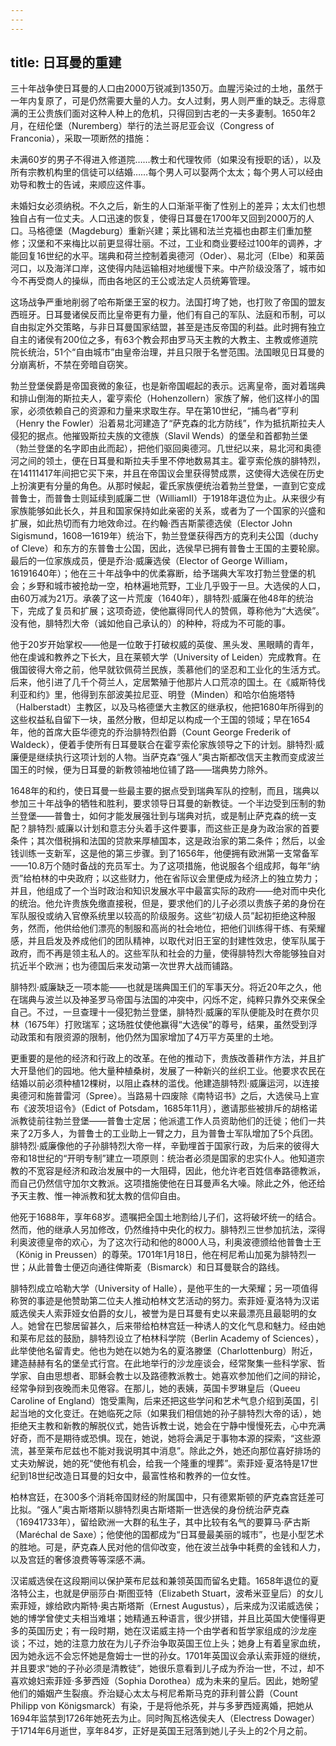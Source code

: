 ```yaml
---
---
---
```

title: 日耳曼的重建
---




三十年战争使日耳曼的人口由2000万锐减到1350万。血腥污染过的土地，虽然于一年内复原了，可是仍然需要大量的人力。女人过剩，男人则严重的缺乏。志得意满的王公贵族们面对这种人种上的危机，只得回到古老的一夫多妻制。1650年2月，在纽伦堡（Nuremberg）举行的法兰哥尼亚会议（Congress of Franconia），采取一项断然的措施：

未满60岁的男子不得进入修道院……教士和代理牧师（如果没有授职的话），以及所有宗教机构里的信徒可以结婚……每个男人可以娶两个太太；每个男人可以经由劝导和教士的告诫，来顺应这件事。



未婚妇女必须纳税。不久之后，新生的人口渐渐平衡了性别上的差异；太太们也想独自占有一位丈夫。人口迅速的恢复，使得日耳曼在1700年又回到2000万的人口。马格德堡（Magdeburg）重新兴建；莱比锡和法兰克福也由郡主们重加整修；汉堡和不来梅比以前更显得壮丽。不过，工业和商业要经过100年的调养，才能回复16世纪的水平。瑞典和荷兰控制着奥德河（Oder）、易北河（Elbe）和莱茵河口，以及海洋口岸，这使得内陆运输相对地缓慢下来。中产阶级没落了，城市如今不再受商人的操纵，而由各地区的王公或法定人员统筹管理。

这场战争严重地削弱了哈布斯堡王室的权力。法国打垮了她，也打败了帝国的盟友西班牙。日耳曼诸侯反而比皇帝更有力量，他们有自己的军队、法庭和币制，可以自由拟定外交策略，与非日耳曼国家结盟，甚至是违反帝国的利益。此时拥有独立自主的诸侯有200位之多，有63个教会邦由罗马天主教的大教主、主教或修道院院长统治，51个“自由城市”由皇帝治理，并且只限于名誉范围。法国眼见日耳曼的分崩离析，不禁在旁暗自窃笑。

勃兰登堡侯爵是帝国衰微的象征，也是新帝国崛起的表示。远离皇帝，面对着瑞典和排山倒海的斯拉夫人，霍亨索伦（Hohenzollern）家族了解，他们这样小的国家，必须依赖自己的资源和力量来求取生存。早在第10世纪，“捕鸟者”亨利（Henry the Fowler）沿着易北河建造了“萨克森的北方防线”，作为抵抗斯拉夫人侵犯的据点。他摧毁斯拉夫族的文德族（Slavil Wends）的堡垒和首都勃兰堡（勃兰登堡的名字即由此而起），把他们驱回奥德河。几世纪以来，易北河和奥德河之间的领土，便在日耳曼和斯拉夫手里不停地数易其主。霍亨索伦族的腓特烈，在14111417年间把它买下来，并且在帝国议会里获得赞成票，这使得大选侯在历史上扮演更有分量的角色。从那时候起，霍氏家族便统治着勃兰登堡，一直到它变成普鲁士，而普鲁士则延续到威廉二世（WilliamⅡ）于1918年退位为止。从来很少有家族能够如此长久，并且和国家保持如此亲密的关系，或者为了一个国家的兴盛和扩展，如此热切而有力地效命过。在约翰·西吉斯蒙德选侯（Elector John Sigismund，1608—1619年）统治下，勃兰登堡获得西方的克利夫公国（duchy of Cleve）和东方的东普鲁士公国，因此，选侯早已拥有普鲁士王国的主要轮廓。最后的一位家族成员，便是乔治·威廉选侯（Elector of George William，16191640年）；他在三十年战争中的优柔寡断，给予瑞典大军攻打勃兰登堡的机会；乡野和城市被抢劫一空，柏林遍地荒野，工业几乎毁于一旦。大选侯的人口，由60万减为21万。承袭了这一片荒废（1640年），腓特烈·威廉在他48年的统治下，完成了复员和扩展；这项奇迹，使他赢得同代人的赞佩，尊称他为“大选侯”。没有他，腓特烈大帝（诚如他自己承认的）的种种，将成为不可能的事。

他于20岁开始掌权——他是一位敢于打破权威的英俊、黑头发、黑眼睛的青年，他在虔诚和教养之下长大，且在莱顿大学（University of Leiden）完成教育。在俄国彼得大帝之前，他早就钦佩荷兰民族，羡慕他们的坚忍和工业化的生活方式。后来，他引进了几千个荷兰人，定居繁殖于他那片人口荒凉的国土。在《威斯特伐利亚和约》里，他得到东部波美拉尼亚、明登（Minden）和哈尔伯施塔特（Halberstadt）主教区，以及马格德堡大主教区的继承权，他把1680年所得到的这些权益私自留下一块，虽然分散，但却足以构成一个王国的领域；早在1654年，他的首席大臣华德克的乔治腓特烈伯爵（Count George Frederik of Waldeck），便着手使所有日耳曼联合在霍亨索伦家族领导之下的计划。腓特烈·威廉便是继续执行这项计划的人物。当萨克森“强人”奥古斯都改信天主教而变成波兰国王的时候，便为日耳曼的新教领袖地位铺了路——瑞典势力除外。

1648年的和约，使日耳曼一些最主要的据点受到瑞典军队的控制，而且，瑞典以参加三十年战争的牺牲和胜利，要求领导日耳曼的新教徒。一个半边受到压制的勃兰登堡——普鲁士，如何才能发展强壮到与瑞典对抗，或是制止萨克森的统一支配？腓特烈·威廉以计划和意志分头着手这件要事，而这些正是身为政治家的首要条件；其次借税捐和法国的贷款来厚植国本，这是政治家的第二条件；然后，以金钱训练一支新军，这是他的第三步骤。到了1656年，他便拥有欧洲第一支常备军——10.8万个随时备战的充员军士。为了这项措施，他说服各个组成邦，每年“纳贡”给柏林的中央政府；以这些财力，他在省际议会里便成为经济上的独立势力；并且，他组成了一个当时政治和知识发展水平中最富实际的政府——绝对而中央化的统治。他允许贵族免缴直接税，但是，要求他们的儿子必须以贵族子弟的身份在军队服役或纳入官僚系统里以较高的阶级服务。这些“初级人员”起初拒绝这种服务，然而，他供给他们漂亮的制服和高尚的社会地位，把他们训练得干练、有荣耀感，并且启发及养成他们的团队精神，以取代对旧王室的封建性效忠，使军队属于政府，而不再是领主私人的。这些军队和社会的力量，使得腓特烈大帝能够独自对抗近半个欧洲；也为德国后来发动第一次世界大战而铺路。

腓特烈·威廉缺乏一项本能——也就是瑞典国王们的军事天分。将近20年之久，他在瑞典与波兰以及神圣罗马帝国与法国的冲突中，闪烁不定，纯粹只靠外交来保全自己。不过，一旦查理十一侵犯勃兰登堡，腓特烈·威廉的军队便能及时在费尔贝林（1675年）打败瑞军；这场胜仗使他赢得“大选侯”的尊号，结果，虽然受到浮动政策和有限资源的限制，他仍然为国家增加了4万平方英里的土地。

更重要的是他的经济和行政上的改革。在他的推动下，贵族改善耕作方法，并且扩大开垦他们的园地。他大量种植桑树，发展了一种新兴的丝织工业。他要求农民在结婚以前必须种植12棵树，以阻止森林的滥伐。他建造腓特烈·威廉运河，以连接奥德河和施普雷河（Spree）。当路易十四废除《南特诏书》之后，大选侯马上宣布《波茨坦诏令》（Edict of Potsdam，1685年11月），邀请那些被排斥的胡格诺派教徒前往勃兰登堡——普鲁士定居；他派遣工作人员资助他们的迁徙；他们一共来了2万多人，为普鲁士的工业助上一臂之力，且为普鲁士军队增加了5个兵团。腓特烈·威廉像他的子孙腓特烈大帝一样，辛勤埋首于国家行政，为后来的彼得大帝和18世纪的“开明专制”建立一项原则：统治者必须是国家的忠实仆人。他知道宗教的不宽容是经济和政治发展中的一大阻碍，因此，他允许老百姓信奉路德教派，而自己仍然信守加尔文教派。这项措施使他在日耳曼声名大噪。除此之外，他还给予天主教、惟一神派教和犹太教的信仰自由。

他死于1688年，享年68岁。遗嘱把全国土地割给儿子们，这将破坏统一的结合。然而，他的继承人另加修改，仍然维持中央化的权力。腓特烈三世参加抗法，深得利奥波德皇帝的欢心，为了这次行动和他的8000人马，利奥波德颁给他普鲁士王（König in Preussen）的尊荣。1701年1月18日，他在柯尼希山加冕为腓特烈一世；从此普鲁士便迈向通往俾斯麦（Bismarck）和日耳曼联合的路线。

腓特烈成立哈勒大学（University of Halle），是他平生的一大荣耀；另一项值得称贺的事迹是他赞助第二位夫人推动柏林文艺活动的努力。索菲娅·夏洛特为汉诺威选侯夫人索菲娅女伯爵的女儿，被誉为是日耳曼有史以来最漂亮且最聪明的女人。她曾在巴黎居留甚久，后来带给柏林宫廷一种诱人的文化气息和魅力。经由她和莱布尼兹的鼓励，腓特烈设立了柏林科学院（Berlin Academy of Sciences），此举使他名留青史。他也为她在以她为名的夏洛滕堡（Charlottenburg）附近，建造赫赫有名的堡垒式行宫。在此地举行的沙龙座谈会，经常聚集一些科学家、哲学家、自由思想者、耶稣会教士以及路德教派教士。她喜欢参加他们之间的辩论，经常争辩到夜晚而未见倦容。在那儿，她的表姨，英国卡罗琳皇后（Queeu Caroline of England）饱受熏陶，后来还把这些学问和艺术气息介绍到英国，引起当地的文化变迁。在她临死之际（如果我们相信她的孙子腓特烈大帝的话），她拒绝天主教和新教的解脱仪式，她告诉教士说，她会在宁静中慢慢死去，心中充满好奇，而不是期待或恐惧。现在，她说，她将会满足于事物本源的探索，“这些源流，甚至莱布尼兹也不能对我说明其中消息”。除此之外，她还向那位喜好排场的丈夫劝解说，她的死“使他有机会，给我一个隆重的埋葬”。索菲娅·夏洛特是17世纪到18世纪改造日耳曼的妇女中，最富性格和教养的一位女性。

柏林宫廷，在300多个消耗帝国财经的附属国中，只有德累斯顿的萨克森宫廷差可比拟。“强人”奥古斯塔斯以腓特烈奥古斯塔斯一世选侯的身份统治萨克森（16941733年），留给欧洲一大群的私生子，其中比较有名气的要算马·萨古斯（Maréchal de Saxe）；他使他的国都成为“日耳曼最美丽的城市”，也是小型艺术的胜地。可是，萨克森人民对他的信仰改变，他在波兰战争中耗费的金钱和人力，以及宫廷的奢侈浪费等等深感不满。

汉诺威选侯在这段期间以保护莱布尼兹和兼领英国而留名史籍。1658年退位的夏洛特公主，也就是伊丽莎白·斯图亚特（Elizabeth Stuart，波希米亚皇后）的女儿索菲娅，嫁给欧内斯特·奥古斯塔斯（Ernest Augustus），后来成为汉诺威选侯；她的博学曾使丈夫相当难堪；她精通五种语言，很少拼错，并且比英国大使懂得更多的英国历史；有一段时期，她在汉诺威主持一个由学者和哲学家组成的沙龙座谈；不过，她的注意力放在为儿子乔治争取英国王位上头；她身上有着皇家血统，因为她永远不会忘怀她是詹姆士一世的孙女。1701年英国议会承认索菲娅的继统，并且要求“她的子孙必须是清教徒”，她很乐意看到儿子成为乔治一世，不过，却不喜欢媳妇索菲娅·多萝西娅（Sophia Dorothea）成为未来的皇后。因此，她盼望他们的婚姻产生裂痕。乔治疑心太太与柯尼希斯马克的菲利普公爵（Count Philipp von Königsmarck）有染，于是将他杀死，并与多萝西娅离婚，把她从1694年监禁到1726年她死去为止。同时陶瓦格选侯夫人（Electress Dowager）于1714年6月逝世，享年84岁，正好是英国王冠落到她儿子头上的2个月之前。